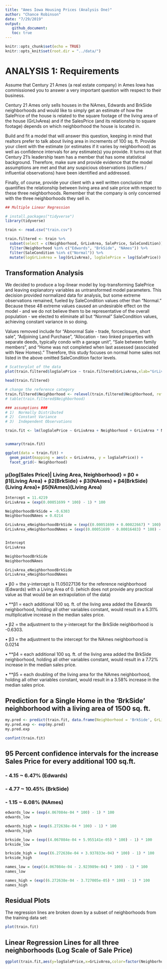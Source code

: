 ```yaml
---
title: "Ames Iowa Housing Prices (Analysis One)"
author: "Chance Robinson"
date: "7/29/2019"
output:
   github_document:
   toc: true
---
```


```r
knitr::opts_chunk$set(echo = TRUE)
knitr::opts_knit$set(root.dir = "../data/")

```

# ANALYSIS 1:  Requirements

Assume that Century 21 Ames (a real estate company) in Ames Iowa has commissioned you to answer a very important question with respect to their business.  

Century 21 Ames only sells houses in the NAmes, Edwards and BrkSide neighborhoods and would like to simply get an estimate of how the SalePrice of the house is related to the square footage of the living area of the house (GrLIvArea) and if the SalesPrice (and its relationship to square footage) depends on which neighborhood the house is located in. 

Build and fit a model that will answer this question, keeping in mind that realtors prefer to talk about living area in increments of 100 sq. ft. Provide your client with the estimate (or estimates if it varies by neighborhood) as well as confidence intervals for any estimate(s) you provide. It turns out that Century 21’s leadership team has a member that has some statistical background. Therefore, make sure and provide evidence that the model assumptions are met and that any suspicious observations (outliers / influential observations) have been identified and addressed. 

Finally, of course, provide your client with a well written conclusion that quantifies the relationship between living area and sale price with respect to these three neighborhoods. Remember that the company is only concerned with the three neighborhoods they sell in.



```r
## Multiple Linear Regression

# install.packages("tidyverse")
library(tidyverse)

train <- read.csv("train.csv")

train.filtered <- train %>% 
  subset(select = c(Neighborhood, GrLivArea, SalePrice, SaleCondition)) %>%
  filter(Neighborhood %in% c("Edwards", "BrkSide", "NAmes")) %>%
  filter(SaleCondition %in% c("Normal")) %>%
  mutate(logGrLivArea = log(GrLivArea), logSalePrice = log(SalePrice))
```



## Transformation Analysis

We decided to produce a log-linear model by log-transforming SalePrice and leaving explanatory variables as untransformed model parameters. This decision provided normalized data for analysis, but some extreme observations remained, fueled by SaleCondition values other than "Normal." Because these 48 extreme values caused an undesirable effect on the model - and we do not believe them to be representative of the overall population - we elected to eliminate all but "Normal" SaleCondition values, achieving constant variance in so doing. 

Values removed include for "Abnormal Sale - trade, forceclosure, short sale", "Adjoining Land Purchase", "Allocation - two linked properties with separate deeds, typically condo with a garage unit", "Sale between family members", and "Home was not completed when last assessed (associated with New Homes)." Therefore, this study focuses on normal home sales not listed in the above omitted SaleCondition factor levels.


```r
# Scatterplot of the data
plot(train.filtered$logSalePrice ~ train.filtered$GrLivArea,xlab="GrLivArea", ylab="logSalePrice")
```



```r
head(train.filtered)

# change the reference category
train.filtered$Neighborhood <- relevel(train.filtered$Neighborhood, ref="Edwards")
# table(train.filtered$Neighborhood)

### assumptions ###
# 1)  Normally Distributed
# 2)  Constant Variance
# 3)  Independent Observations

```
```r
train.fit <- lm(logSalePrice ~ GrLivArea + Neighborhood + GrLivArea * Neighborhood, data = train.filtered)


summary(train.fit)
```

```r
ggplot(data = train.fit) +
  geom_point(mapping = aes(x = GrLivArea, y = logSalePrice)) +
  facet_grid(~ Neighborhood)
```



### μ{log(Sales Price)| Living Area, Neighborhood} = β0 + β1(Living Area) + β2(BrkSide) + β3(NAmes) + β4(BrkSide)(Living Area)+ β5(NAmes)(Living Area) 

```r

Intercept = 11.4219
GrLivArea = (exp(0.00051699 * 100) - 1) * 100

NeighborhoodBrkSide = -0.6303
NeighborhoodNAmes = 0.0214

GrLivArea_eNeighborhoodBrkSide = (exp((0.00051699 + 0.00022667) * 100) - 1) * 100
GrLivArea_eNeighborhoodNAmes = (exp((0.00051699 - 0.00016483) * 100) - 1) * 100


Intercept
GrLivArea

NeighborhoodBrkSide
NeighborhoodNAmes

GrLivArea_eNeighborhoodBrkSide
GrLivArea_eNeighborhoodNAmes

```


•	β0 = the y-intercept is 11.05027136 for the reference neighborhood (Edwards) with a Living Area of 0.  (which does not provide any practical value as that would be an extrapolation of the data)

•	**β1 = each additional 100 sq. ft. of the living area added the Edwards neighborhood, holding all other variables constant, would result in a 5.31% multiplicative increase in the median sales price.

•	β2 = the adjustment to the y-intercept for the BrkSide neighborhood is -0.6303.  

•	β3 = the adjustment to the intercept for the NAmes neighborhood is 0.0214

•	**β4 = each additional 100 sq. ft. of the living area added the BrkSide neighborhood, holding all other variables constant, would result in a 7.72% increase in the median sales price.

•	**β5 = each doubling of the living area for the NAmes neighborhood, holding all other variables constant, would result in a 3.58% increase in the median sales price.




## Prediction for a Single Home in the 'BrkSide' neighborhood with a living area of 1500 sq. ft.

```r
my.pred <- predict(train.fit, data.frame(Neighborhood = 'BrkSide', GrLivArea = 1500))
my.pred.exp <- exp(my.pred)
my.pred.exp
```


```r
confint(train.fit)
```


## 95 Percent confidence intervals for the increase Sales Price for every additional 100 sq.ft.

### - 4.15 ~ 6.47% (Edwards)
### - 4.77 ~ 10.45% (BrkSide)
### - 1.15 ~ 6.08% (NAmes)

```r

edwards_low = (exp(4.067084e-04 * 100) - 1) * 100
edwards_low

edwards_high = (exp(6.272638e-04 * 100) - 1) * 100
edwards_high

```

```r

brkside_low = (exp((4.067084e-04 + 5.955141e-05) * 100) - 1) * 100
brkside_low

brkside_high = (exp((6.272638e-04 + 3.937833e-04) * 100) - 1) * 100
brkside_high

```


```r

names_low = (exp((4.067084e-04 - 2.923989e-04) * 100) - 1) * 100
names_low

names_high = (exp((6.272638e-04 - 3.727005e-05) * 100) - 1) * 100
names_high

```


## Residual Plots

The regression lines are broken down by a subset of neighborhoods from the training data set:
```r
plot(train.fit)
```


## Linear Regression Lines for all three neighborhoods (Log Scale of Sale Price)

```r
ggplot(train.fit,aes(y=logSalePrice,x=GrLivArea,color=factor(Neighborhood)))+geom_point()+stat_smooth(method="lm",se=FALSE)
```
